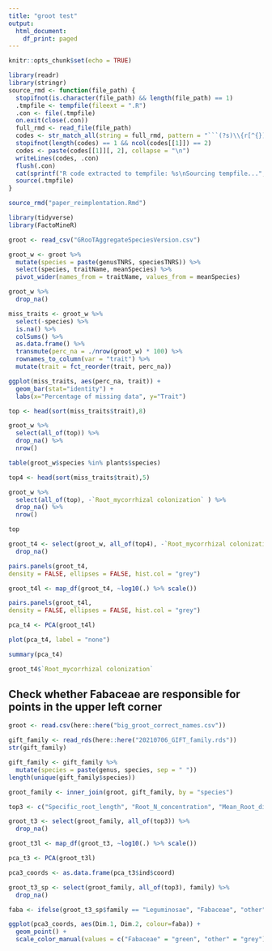 ```yaml
---
title: "groot test"
output:
  html_document:
    df_print: paged
---
```


```r
knitr::opts_chunk$set(echo = TRUE)

library(readr)
library(stringr)
source_rmd <- function(file_path) {
  stopifnot(is.character(file_path) && length(file_path) == 1)
  .tmpfile <- tempfile(fileext = ".R")
  .con <- file(.tmpfile) 
  on.exit(close(.con))
  full_rmd <- read_file(file_path)
  codes <- str_match_all(string = full_rmd, pattern = "```(?s)\\{r[^{}]*\\}\\s*\\n(.*?)```")
  stopifnot(length(codes) == 1 && ncol(codes[[1]]) == 2)
  codes <- paste(codes[[1]][, 2], collapse = "\n")
  writeLines(codes, .con)
  flush(.con)
  cat(sprintf("R code extracted to tempfile: %s\nSourcing tempfile...", .tmpfile))
  source(.tmpfile)
}

```

```r
source_rmd("paper_reimplentation.Rmd")
```

```r
library(tidyverse)
library(FactoMineR)
```

```r
groot <- read_csv("GRooTAggregateSpeciesVersion.csv")
```

```r
groot_w <- groot %>% 
  mutate(species = paste(genusTNRS, speciesTNRS)) %>% 
  select(species, traitName, meanSpecies) %>% 
  pivot_wider(names_from = traitName, values_from = meanSpecies)
```

```r
groot_w %>% 
  drop_na()
```
```r
miss_traits <- groot_w %>% 
  select(-species) %>% 
  is.na() %>% 
  colSums() %>% 
  as.data.frame() %>%
  transmute(perc_na = ./nrow(groot_w) * 100) %>% 
  rownames_to_column(var = "trait") %>% 
  mutate(trait = fct_reorder(trait, perc_na))
```

```r
ggplot(miss_traits, aes(perc_na, trait)) +
  geom_bar(stat="identity") +
  labs(x="Percentage of missing data", y="Trait")
```
```r
top <- head(sort(miss_traits$trait),8)
```
```r
groot_w %>% 
  select(all_of(top)) %>% 
  drop_na() %>% 
  nrow()
```
```r
table(groot_w$species %in% plants$species)
```

```r
top4 <- head(sort(miss_traits$trait),5)
```
```r
groot_w %>% 
  select(all_of(top), -`Root_mycorrhizal colonization` ) %>% 
  drop_na() %>% 
  nrow()
```
```r
top
```

```r
groot_t4 <- select(groot_w, all_of(top4), -`Root_mycorrhizal colonization` ) %>% 
  drop_na()
```

```r
pairs.panels(groot_t4,
density = FALSE, ellipses = FALSE, hist.col = "grey")
```

```r
groot_t4l <- map_df(groot_t4, ~log10(.) %>% scale())
```
```r
pairs.panels(groot_t4l,
density = FALSE, ellipses = FALSE, hist.col = "grey")
```


```r
pca_t4 <- PCA(groot_t4l)
```
```r
plot(pca_t4, label = "none")
```


```r
summary(pca_t4)
```


```r
groot_t4$`Root_mycorrhizal colonization`
```



## Check whether Fabaceae are responsible for points in the upper left corner
```r
groot <- read.csv(here::here("big_groot_correct_names.csv"))
```

```r
gift_family <- read_rds(here::here("20210706_GIFT_family.rds"))
str(gift_family)
```

```r
gift_family <- gift_family %>% 
  mutate(species = paste(genus, species, sep = " ")) 
length(unique(gift_family$species))
```

```r
groot_family <- inner_join(groot, gift_family, by = "species")

top3 <- c("Specific_root_length", "Root_N_concentration", "Mean_Root_diameter", "Root_tissue_density")

groot_t3 <- select(groot_family, all_of(top3)) %>% 
  drop_na()

groot_t3l <- map_df(groot_t3, ~log10(.) %>% scale())

pca_t3 <- PCA(groot_t3l)
```


```r
pca3_coords <- as.data.frame(pca_t3$ind$coord)

groot_t3_sp <- select(groot_family, all_of(top3), family) %>% 
  drop_na()

faba <- ifelse(groot_t3_sp$family == "Leguminosae", "Fabaceae", "other")

ggplot(pca3_coords, aes(Dim.1, Dim.2, colour=faba)) +
  geom_point() +
  scale_color_manual(values = c("Fabaceae" = "green", "other" = "grey"))
```

